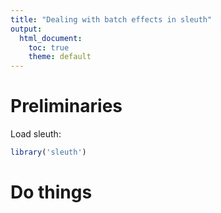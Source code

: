 ```yaml
---
title: "Dealing with batch effects in sleuth"
output:
  html_document:
    toc: true
    theme: default
---
```


# Preliminaries

Load sleuth:

```r
library('sleuth')
```

# Do things
